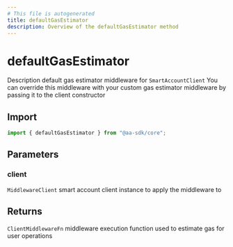 ```yaml
---
# This file is autogenerated
title: defaultGasEstimator
description: Overview of the defaultGasEstimator method
---
```


# defaultGasEstimator

Description default gas estimator middleware for `SmartAccountClient`
You can override this middleware with your custom gas estimator middleware
by passing it to the client constructor

## Import

```ts
import { defaultGasEstimator } from "@aa-sdk/core";
```

## Parameters

### client

`MiddlewareClient`
smart account client instance to apply the middleware to

## Returns

`ClientMiddlewareFn`
middleware execution function used to estimate gas for user operations
